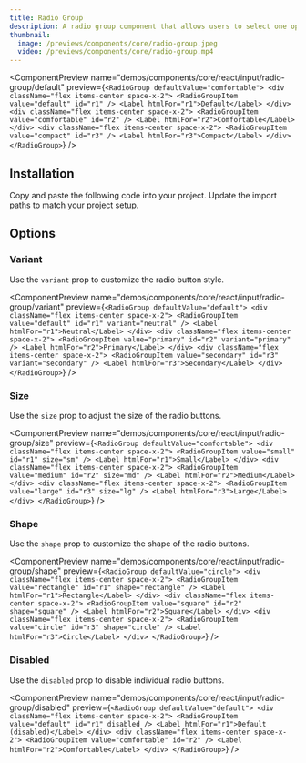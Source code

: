 ```yaml
---
title: Radio Group
description: A radio group component that allows users to select one option from a list of choices.
thumbnail:
  image: /previews/components/core/radio-group.jpeg
  video: /previews/components/core/radio-group.mp4
---
```


<ComponentPreview
  name="demos/components/core/react/input/radio-group/default"
  preview={`<RadioGroup defaultValue="comfortable">
    <div className="flex items-center space-x-2">
      <RadioGroupItem value="default" id="r1" />
      <Label htmlFor="r1">Default</Label>
    </div>
    <div className="flex items-center space-x-2">
      <RadioGroupItem value="comfortable" id="r2" />
      <Label htmlFor="r2">Comfortable</Label>
    </div>
    <div className="flex items-center space-x-2">
      <RadioGroupItem value="compact" id="r3" />
      <Label htmlFor="r3">Compact</Label>
    </div>
  </RadioGroup>`}
/>

## Installation

<Steps>
  <Step>Copy and paste the following code into your project.</Step>
  <ComponentSource
    name={["components/core/default/react/input/radio-group"]}
    extension={["tsx"]}
  />
  <Step>Update the import paths to match your project setup.</Step>
</Steps>

## Options

### Variant

Use the `variant` prop to customize the radio button style.

<ComponentPreview
  name="demos/components/core/react/input/radio-group/variant"
  preview={`<RadioGroup defaultValue="default">
    <div className="flex items-center space-x-2">
      <RadioGroupItem value="default" id="r1" variant="neutral" />
      <Label htmlFor="r1">Neutral</Label>
    </div>
    <div className="flex items-center space-x-2">
      <RadioGroupItem value="primary" id="r2" variant="primary" />
      <Label htmlFor="r2">Primary</Label>
    </div>
    <div className="flex items-center space-x-2">
      <RadioGroupItem value="secondary" id="r3" variant="secondary" />
      <Label htmlFor="r3">Secondary</Label>
    </div>
  </RadioGroup>`}
/>

### Size

Use the `size` prop to adjust the size of the radio buttons.

<ComponentPreview
  name="demos/components/core/react/input/radio-group/size"
  preview={`<RadioGroup defaultValue="comfortable">
    <div className="flex items-center space-x-2">
      <RadioGroupItem value="small" id="r1" size="sm" />
      <Label htmlFor="r1">Small</Label>
    </div>
    <div className="flex items-center space-x-2">
      <RadioGroupItem value="medium" id="r2" size="md" />
      <Label htmlFor="r2">Medium</Label>
    </div>
    <div className="flex items-center space-x-2">
      <RadioGroupItem value="large" id="r3" size="lg" />
      <Label htmlFor="r3">Large</Label>
    </div>
  </RadioGroup>`}
/>

### Shape

Use the `shape` prop to customize the shape of the radio buttons.

<ComponentPreview
  name="demos/components/core/react/input/radio-group/shape"
  preview={`<RadioGroup defaultValue="circle">
    <div className="flex items-center space-x-2">
      <RadioGroupItem value="rectangle" id="r1" shape="rectangle" />
      <Label htmlFor="r1">Rectangle</Label>
    </div>
    <div className="flex items-center space-x-2">
      <RadioGroupItem value="square" id="r2" shape="square" />
      <Label htmlFor="r2">Square</Label>
    </div>
    <div className="flex items-center space-x-2">
      <RadioGroupItem value="circle" id="r3" shape="circle" />
      <Label htmlFor="r3">Circle</Label>
    </div>
  </RadioGroup>`}
/>

### Disabled

Use the `disabled` prop to disable individual radio buttons.

<ComponentPreview
  name="demos/components/core/react/input/radio-group/disabled"
  preview={`<RadioGroup defaultValue="default">
    <div className="flex items-center space-x-2">
      <RadioGroupItem value="default" id="r1" disabled />
      <Label htmlFor="r1">Default (disabled)</Label>
    </div>
    <div className="flex items-center space-x-2">
      <RadioGroupItem value="comfortable" id="r2" />
      <Label htmlFor="r2">Comfortable</Label>
    </div>
  </RadioGroup>`}
/>
